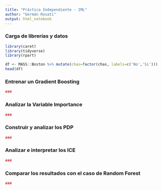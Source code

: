 ```yaml
---
title: "Práctica Independiente - IML"
author: "Germán Rosati"
output: html_notebook
---
```



### Carga de librerías y datos

```r
library(caret)
library(tidyverse)
library(rpart)

df <- MASS::Boston %>% mutate(chas=factor(chas, labels=c('No','Si')))
head(df)

```


### Entrenar un Gradient Boosting


```r
###
```


### Analizar la Variable Importance

```r
###
```


### Construir y analizar los PDP


```r
###
```


### Analizar e interpretar los ICE

```r
###
```


### Comparar los resultados con el caso de Random Forest

```r
###
```


